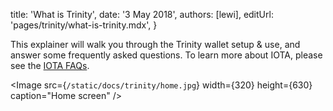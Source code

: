 

title: 'What is Trinity',
date: '3 May 2018',
authors: [lewi],
editUrl: 'pages/trinity/what-is-trinity.mdx',
}


This explainer will walk you through the Trinity wallet setup &
use, and answer some frequently asked questions. To learn more about
IOTA, please see the [IOTA FAQs](https://www.iota.org/get-started/faqs).

<Image
src={`/static/docs/trinity/home.jpg`}
width={320}
height={630}
caption="Home screen"
/>
